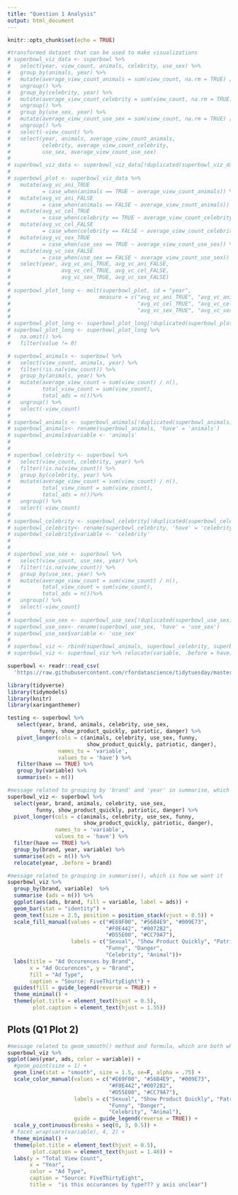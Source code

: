 ```yaml
---
title: "Question 1 Analysis"
output: html_document
---
```


```r
knitr::opts_chunk$set(echo = TRUE)
```

```r
#transformed dataset that can be used to make visualizations
# superbowl_viz_data <- superbowl %>%
#   select(year, view_count, animals, celebrity, use_sex) %>%
#   group_by(animals, year) %>%
#   mutate(average_view_count_animals = sum(view_count, na.rm = TRUE) / n()) %>%
#   ungroup() %>%
#   group_by(celebrity, year) %>%
#   mutate(average_view_count_celebrity = sum(view_count, na.rm = TRUE) / n()) %>%
#   ungroup() %>%
#   group_by(use_sex, year) %>%
#   mutate(average_view_count_use_sex = sum(view_count, na.rm = TRUE) / n()) %>%
#   ungroup() %>%
#   select(-view_count) %>%
#   select(year, animals, average_view_count_animals,
#          celebrity, average_view_count_celebrity,
#          use_sex, average_view_count_use_sex)
# 
# superbowl_viz_data <- superbowl_viz_data[!duplicated(superbowl_viz_data), ]
# 
# superbowl_plot <- superbowl_viz_data %>%
#   mutate(avg_vc_ani_TRUE
#          = case_when(animals == TRUE ~ average_view_count_animals)) %>%
#   mutate(avg_vc_ani_FALSE
#          = case_when(animals == FALSE ~ average_view_count_animals)) %>%
#   mutate(avg_vc_cel_TRUE
#          = case_when(celebrity == TRUE ~ average_view_count_celebrity)) %>%
#   mutate(avg_vc_cel_FALSE
#          = case_when(celebrity == FALSE ~ average_view_count_celebrity)) %>%
#   mutate(avg_vc_sex_TRUE
#          = case_when(use_sex == TRUE ~ average_view_count_use_sex)) %>%
#   mutate(avg_vc_sex_FALSE
#          = case_when(use_sex == FALSE ~ average_view_count_use_sex)) %>%
#   select(year, avg_vc_ani_TRUE, avg_vc_ani_FALSE,
#                avg_vc_cel_TRUE, avg_vc_cel_FALSE,
#                avg_vc_sex_TRUE, avg_vc_sex_FALSE)
# 
# superbowl_plot_long <- melt(superbowl_plot, id = "year",
#                            measure = c("avg_vc_ani_TRUE", "avg_vc_ani_FALSE",
#                                        "avg_vc_cel_TRUE", "avg_vc_cel_FALSE",
#                                        "avg_vc_sex_TRUE", "avg_vc_sex_FALSE"))
# 
# superbowl_plot_long <- superbowl_plot_long[!duplicated(superbowl_plot_long), ]
# superbowl_plot_long <- superbowl_plot_long %>%
#   na.omit() %>%
#   filter(value != 0)
```

```r
# superbowl_animals <- superbowl %>%
#   select(view_count, animals, year) %>%
#   filter(!is.na(view_count)) %>%
#   group_by(animals, year) %>%
#   mutate(average_view_count = sum(view_count) / n(),
#          total_view_count = sum(view_count),
#          total_ads = n())%>%
#   ungroup() %>%
#   select(-view_count)
# 
# superbowl_animals <- superbowl_animals[!duplicated(superbowl_animals), ]
# superbowl_animals<- rename(superbowl_animals, 'have' = 'animals')
# superbowl_animals$variable <- 'animals'
# 
# 
# superbowl_celebrity <- superbowl %>%
#   select(view_count, celebrity, year) %>%
#   filter(!is.na(view_count)) %>%
#   group_by(celebrity, year) %>%
#   mutate(average_view_count = sum(view_count) / n(),
#          total_view_count = sum(view_count),
#          total_ads = n())%>%
#   ungroup() %>%
#   select(-view_count)
# 
# superbowl_celebrity <- superbowl_celebrity[!duplicated(superbowl_celebrity), ]
# superbowl_celebrity<- rename(superbowl_celebrity, 'have' = 'celebrity')
# superbowl_celebrity$variable <- 'celebrity'
# 
# 
# superbowl_use_sex <- superbowl %>%
#   select(view_count, use_sex, year) %>%
#   filter(!is.na(view_count)) %>%
#   group_by(use_sex, year) %>%
#   mutate(average_view_count = sum(view_count) / n(),
#          total_view_count = sum(view_count),
#          total_ads = n())%>%
#   ungroup() %>%
#   select(-view_count)
# 
# superbowl_use_sex <- superbowl_use_sex[!duplicated(superbowl_use_sex), ]
# superbowl_use_sex<- rename(superbowl_use_sex, 'have' = 'use_sex')
# superbowl_use_sex$variable <- 'use_sex'
# 
# superbowl_viz <- rbind(superbowl_animals, superbowl_celebrity, superbowl_use_sex)
# superbowl_viz <- superbowl_viz %>% relocate(variable, .before = have)
```

```r
superbowl <- readr::read_csv(
  'https://raw.githubusercontent.com/rfordatascience/tidytuesday/master/data/2021/2021-03-02/youtube.csv')
```


```r
library(tidyverse)
library(tidymodels)
library(knitr)
library(xaringanthemer)
```



```r
testing <- superbowl %>%
   select(year, brand, animals, celebrity, use_sex, 
          funny, show_product_quickly, patriotic, danger) %>%
   pivot_longer(cols = c(animals, celebrity, use_sex, funny, 
                         show_product_quickly, patriotic, danger), 
                names_to = 'variable', 
                values_to = 'have') %>%
   filter(have == TRUE) %>%
   group_by(variable) %>%
   summarise(x = n()) 
```



```r
#message related to grouping by 'brand' and 'year' in summarise, which is what we want
superbowl_viz <- superbowl %>%
  select(year, brand, animals, celebrity, use_sex, 
         funny, show_product_quickly, patriotic, danger) %>%
  pivot_longer(cols = c(animals, celebrity, use_sex, funny, 
                        show_product_quickly, patriotic, danger), 
               names_to = 'variable', 
               values_to = 'have') %>%
  filter(have == TRUE) %>%
  group_by(brand, year, variable) %>%
  summarise(ads = n()) %>%
  relocate(year, .before = brand) 
```





```r
#message related to grouping in summarise(), which is how we want it
superbowl_viz %>%
  group_by(brand, variable)  %>%
  summarise (ads = n()) %>% 
  ggplot(aes(ads, brand, fill = variable, label = ads)) +
  geom_bar(stat = "identity") + 
  geom_text(size = 2.5, position = position_stack(vjust = 0.5)) +
  scale_fill_manual(values = c("#E69F00", "#56B4E9", "#009E73", 
                               "#F0E442", "#0072B2", 
                               "#D55E00", "#CC79A7"),
                    labels = c("Sexual", "Show Product Quickly", "Patriotic", 
                               "Funny", "Danger", 
                               "Celebrity", "Animal"))+
  labs(title = "Ad Occurences by Brand",
       x = "Ad Occurences", y = "Brand",
       fill = "Ad Type",
       caption = "Source: FiveThirtyEight") +
  guides(fill = guide_legend(reverse = TRUE)) +
  theme_minimal() +
  theme(plot.title = element_text(hjust = 0.5),
        plot.caption = element_text(hjust = 1.55)) 
```




## Plots (Q1 Plot 2)

```r
#message related to geom_smooth() method and formula, which are both what we want
superbowl_viz %>%
ggplot(aes(year, ads, color = variable)) + 
  #geom_point(size = 1) + 
  geom_line(stat = "smooth", size = 1.5, se=F, alpha = .75) +
  scale_color_manual(values = c("#E69F00", "#56B4E9", "#009E73", 
                                "#F0E442","#0072B2",
                                "#D55E00", "#CC79A7"), 
                     labels = c("Sexual", "Show Product Quickly", "Patriotic", 
                                "Funny", "Danger", 
                                "Celebrity", "Animal"),
                     guide = guide_legend(reverse = TRUE)) +
  scale_y_continuous(breaks = seq(0, 3, 0.5)) +
 # facet_wrap(vars(variable), 4, 2) +
  theme_minimal() + 
  theme(plot.title = element_text(hjust = 0.5),
        plot.caption = element_text(hjust = 1.48)) +
  labs(y = "Total View Count", 
       x = "Year",
       color = "Ad Type",
       caption = "Source: FiveThirtyEight",
       title =  "is this occurances by type??? y axis unclear") 
```


















